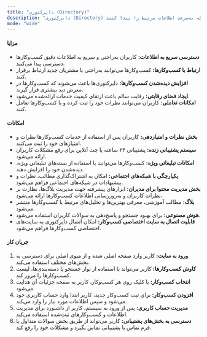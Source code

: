 ```yaml
---
title: "دایرکتوری (Directory)"
description: "دایرکتوری (Directory) یک نوع وب‌سایت است که برای فهرست کردن و دسته‌بندی اطلاعات یا کسب‌وکارهای مختلف به کار می‌رود. این نوع سایت‌ها به کاربران امکان می‌دهند تا به راحتی به اطلاعات مورد نیاز خود دسترسی پیدا کنند، چه این اطلاعات شامل کسب‌وکارها، خدمات، اشخاص یا مکان‌ها باشد. ویژگی اصلی دایرکتوری‌ها این است که اطلاعات موجود در آن‌ها به‌طور مرتب و سازمان‌یافته در دسته‌های مختلف قرار می‌گیرد و به کاربران این امکان را می‌دهد که به‌سرعت اطلاعات مرتبط را پیدا کنند."
mode: "wide"
---
```


#### مزایا

- **دسترسی سریع به اطلاعات:** کاربران به‌راحتی و سریع به اطلاعات دقیق کسب‌وکارها دسترسی پیدا می‌کنند.
- **ارتباط با کسب‌وکارها:** کسب‌وکارها می‌توانند به‌راحتی با مشتریان جدید ارتباط برقرار کنند.
- **افزایش دیده‌شدن کسب‌وکارها:** دایرکتوری‌ها باعث می‌شوند که کسب‌وکارها در معرض دید بیشتری قرار گیرند.
- **ایجاد فضای رقابتی:** رقابت سالم باعث ارتقای کیفیت خدمات ارائه‌شده می‌شود.
- **امکانات تعاملی:** کاربران می‌توانند نظرات خود را ثبت کرده و با کسب‌وکارها تعامل کنند.

#### امکانات

- **بخش نظرات و امتیازدهی:** کاربران پس از استفاده از خدمات کسب‌وکارها نظرات و امتیازهای خود را ثبت می‌کنند.
- **سیستم پشتیبانی زنده:** پشتیبانی ۲۴ ساعته یا چت آنلاین برای رفع مشکلات کاربران ارائه می‌شود.
- **امکانات تبلیغاتی ویژه:** کسب‌وکارها می‌توانند با استفاده از بسته‌های تبلیغاتی ویژه، دیده‌شدن خود را افزایش دهند.
- **یکپارچگی با شبکه‌های اجتماعی:** امکان به اشتراک‌گذاری مطالب، نظرات و پیشنهادات در شبکه‌های اجتماعی فراهم می‌شود.
- **بخش مدیریت محتوا برای مدیران:** ابزارهای پیشرفته جهت مدیریت بلاگ‌ها، نظارت بر نظرات کاربران و به‌روزرسانی اطلاعات کسب‌وکارها ارائه می‌شود.
- **بلاگ:** مطالب آموزشی، معرفی بهترین‌ها و تحلیل‌های مرتبط با کسب‌وکارها منتشر می‌شود.
- **هوش مصنوعی:** برای بهبود جستجو و پاسخ‌دهی به سوالات کاربران استفاده می‌شود.
- **قابلیت اتصال به سایت اختصاصی کسب‌وکار:** امکان اتصال دایرکتوری به سایت‌های اختصاصی کسب‌وکارها فراهم می‌شود.

#### جریان کار

1. **ورود به سایت:** کاربر وارد صفحه اصلی شده و از منوی اصلی برای دسترسی به بخش‌های مختلف استفاده می‌کند.
2. **کاوش کسب‌وکارها:** کاربر می‌تواند با استفاده از نوار جستجو یا دسته‌بندی‌ها، لیست کسب‌وکارها را مرور کند.
3. **انتخاب کسب‌وکار:** با کلیک روی هر کسب‌وکار، کاربر به صفحه جزئیات آن هدایت می‌شود.
4. **افزودن کسب‌وکار:** برای ثبت کسب‌وکار جدید، کاربر ابتدا وارد حساب کاربری خود می‌شود و سپس اطلاعات مورد نیاز را وارد می‌کند.
5. **مدیریت حساب کاربری:** پس از ورود به سیستم، کاربر از داشبورد برای مدیریت اطلاعات و کسب‌وکارهای ثبت‌شده استفاده می‌کند.
6. **دسترسی به بخش‌های پشتیبانی:** کاربر می‌تواند از طریق بخش سوالات متداول یا فرم تماس با پشتیبانی تماس بگیرد و مشکلات خود را رفع کند.